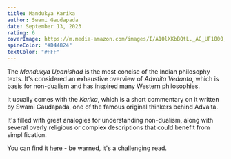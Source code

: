 ```yaml
---
title: Mandukya Karika
author: Swami Gaudapada
date: September 13, 2023
rating: 6
coverImage: https://m.media-amazon.com/images/I/A10lXKbBQtL._AC_UF1000,1000_QL80_.jpg
spineColor: "#D44824"
textColor: "#FFF"
---
```


The _Mandukya Upanishad_ is the most concise of the Indian philosophy texts. It's considered an exhaustive overview of _Advaita Vedanta_, which is basis for non-dualism and has inspired many Western philosophies.

It usually comes with the _Karika_, which is a short commentary on it written by Swami Gaudapada, one of the famous original thinkers behind Advaita.

It's filled with great analogies for understanding non-dualism, along with several overly religious or complex descriptions that could benefit from simplification.

You can find it [here](https://www.swamij.com/upanishad-mandukya-karika.htm) - be warned, it's a challenging read.
